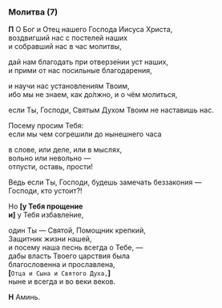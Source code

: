 ### Молитва (7)

**П** О Бог и Отец нашего Господа Иисуса Христа,  
воздвигший нас с постелей наших  
и собравший нас в час молитвы,

дай нам благодать при отверзе́нии уст наших,  
и прими от нас посильные благодарения,

и научи нас установлениям Твоим,  
ибо мы не знаем, как до́лжно, и о чём молиться,

если Ты, Господи, Святым Духом Твоим не наставишь нас.

Посему просим Тебя:  
если мы чем согрешили до нынешнего часа

в слове, или деле, или в мыслях,  
вольно или невольно —  
отпусти, оставь, прости!

Ведь если Ты, Господи, будешь замечать беззакония —  
Господи, кто устоит?!

Но **[**у Тебя прощение  
и**]** у Тебя избавле́ние,

один Ты — Святой, Помощник крепкий,  
Защитник жизни нашей,  
и посему наша песнь всегда о Тебе, —  
дабы власть Твоего царствия была  
благословенна и прославлена,  
**[**`Отца и Сына и Святого Духа,`**]**  
ныне и всегда и во веки веков.

**Н** Аминь.
